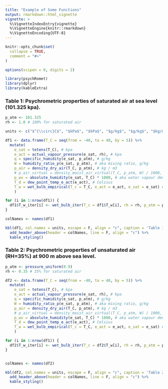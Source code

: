 ```yaml
---
title: "Example of Some Functions"
output: rmarkdown::html_vignette
vignette: >
  %\VignetteIndexEntry{vignette}
  %\VignetteEngine{knitr::rmarkdown}
  %\VignetteEncoding{UTF-8}
---
```


```r
knitr::opts_chunk$set(
  collapse = TRUE,
  comment = "#>"
)

options(scipen = 0, digits = 2)

```

```r
library(psychRomet)
library(dplyr)
library(kableExtra)
```

### Table 1: Psychrometric properties of saturated air at sea level (101.325 kpa).

```r
p_atm <- 101.325
rh <- 1.0 # 100% for saturated air

units <- c("$^{\\circ}C$", "$kPa$", "$kPa$", "$g/kg$", "$g/kg$", "$kg/m^3$", "$g/m^3$", "$^{\\circ}C$", "$^{\\circ}C$", "$^{\\circ}C$")

df1 <- data.frame(T_C = seq(from = -40, to = 40, by = 5)) %>%
  mutate(
    e_sat = tetens(T_C), # kpa
    e_act = actual_vapour_pressure(e_sat, rh), # kpa
    q = specific_humidity(e_sat, p_atm), # g/kg
    W = humidity_ratio_p(e_sat, p_atm), # aka mixing ratio, g/kg
    p_air = density_dry_air(T_C, p_atm), # kg / m3
    # p_air_virtual = density_moist_air_virtual(T_C, p_atm, W) / 1000, # kg / m3 using virtual temperature
    p_wv = absolute_humidity(e_sat, T_C) * 1000, # aka water vapour density # g / m3
    T_d = dew_point_temp_e_act(e_act), # Celsius
    T_w = wet_bulb_empirical(T_c = T_C, e_act = e_act, e_sat = e_sat) # Celsius
    )

for (i in 1:nrow(df1)) {
  df1$T_w_iter[i] <- wet_bulb_iter(T_c = df1$T_w[i], rh = rh, p_atm = p_atm) 
}

colNames <- names(df1)

kbl(df1, col.names = units, escape = F, align = "c", caption = 'Table 1: Output') %>% 
  add_header_above(header = colNames, line = F, align = "c") %>% 
  kable_styling()
```

### Table 2: Psychrometric properties of unsaturated air (RH=35%) at 900 m above sea level.

```r
p_atm <- pressure_uniform(0.9)
rh <- 0.35 # 35% for saturated air

df2 <- data.frame(T_C = seq(from = -40, to = 40, by = 5)) %>%
  mutate(
    e_sat = tetens(T_C), # kpa
    e_act = actual_vapour_pressure(e_sat, rh), # kpa
    q = specific_humidity(e_sat, p_atm), # g/kg
    W = humidity_ratio_p(e_sat, p_atm), # aka mixing ratio, g/kg
    p_air = density_dry_air(T_C, p_atm), # kg / m3
    # p_air_virtual = density_moist_air_virtual(T_C, p_atm, W) / 1000, # kg / m3 using virtual temperature
    p_wv = absolute_humidity(e_sat, T_C) * 1000, # aka water vapour density # g / m3
    T_d = dew_point_temp_e_act(e_act), # Celsius
    T_w = wet_bulb_empirical(T_c = T_C, e_act = e_act, e_sat = e_sat) # Celsius
    )

for (i in 1:nrow(df1)) {
  df2$T_w_iter[i] <- wet_bulb_iter(T_c = df2$T_w[i], rh = rh, p_atm = p_atm) 
}


colNames <- names(df2)

kbl(df2, col.names = units, escape = F, align = "c", caption = 'Table 2: Output') %>% 
  add_header_above(header = colNames, line = F, align = "c") %>% 
  kable_styling()
```
